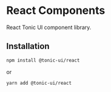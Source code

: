 # React Components

React Tonic UI component library.

## Installation

```bash
npm install @tonic-ui/react
```

or

```bash
yarn add @tonic-ui/react
```
